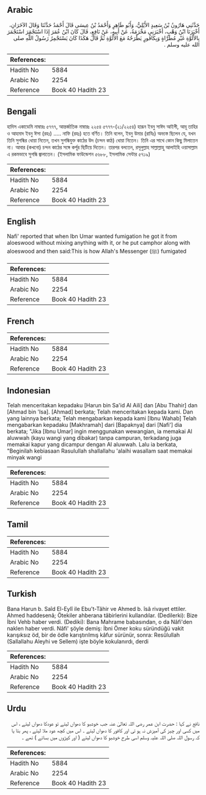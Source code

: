 ## Arabic


<div dir="rtl" lang="ar" style={{fontSize:'larger',backgroundColor:'#f8f9fa',padding:20}}>
حَدَّثَنِي هَارُونُ بْنُ سَعِيدٍ الأَيْلِيُّ، وَأَبُو طَاهِرٍ وَأَحْمَدُ بْنُ عِيسَى قَالَ أَحْمَدُ حَدَّثَنَا وَقَالَ الآخَرَانِ، أَخْبَرَنَا ابْنُ وَهْبٍ، أَخْبَرَنِي مَخْرَمَةُ، عَنْ أَبِيهِ، عَنْ نَافِعٍ، قَالَ كَانَ ابْنُ عُمَرَ إِذَا اسْتَجْمَرَ اسْتَجْمَرَ بِالأَلُوَّةِ غَيْرِ مُطَرَّاةٍ وَبِكَافُورٍ يَطْرَحُهُ مَعَ الأَلُوَّةِ ثُمَّ قَالَ هَكَذَا كَانَ يَسْتَجْمِرُ رَسُولُ اللَّهِ صلى الله عليه وسلم ‏.‏
</div>
<div style={{backgroundColor:'#f8f9fa',padding:20, marginBottom: 10}}><table> <thead> <tr> <th>References:</th> <th></th> </tr> </thead> <tbody><tr><td>Hadith No</td><td>5884</td></tr><tr><td>Arabic No</td><td>2254</td></tr><tr><td>Reference</td><td>Book 40 Hadith 23</td></tr></tbody></table></div>

## Bengali


<div dir="ltr" lang="bn" style={{fontSize:'larger',backgroundColor:'#f8f9fa',padding:20}}>
হাদিস একাডেমি নাম্বারঃ ৫৭৭৭, আন্তর্জাতিক নাম্বারঃ ২২৫৪ ৫৭৭৭-(২১/২২৫৪) হারূন ইবনু সাঈদ আইলী, আবূ তাহির ও আহমাদ ইবনু ঈসা (রহঃ) ..... নাফি (রহঃ) হতে বর্ণিত। তিনি বলেন, ইবনু উমার (রাযিঃ) অভ্যস্ত ছিলেন যে, যখন তিনি সুগন্ধির ধোয়া নিতেন, তখন সুগন্ধিযুক্ত কাঠের উদ (চন্দন কাঠ) ধোয়া নিতেন। তিনি এর সাথে কোন কিছু মিলাতেন না। আবার (কখনো) চন্দন কাঠের সঙ্গে কর্পূর ছিটিয়ে দিতেন। তারপর বলতেন, রসূলুল্লাহ সাল্লাল্লাহু আলাইহি ওয়াসাল্লাম এ রকমভাবে সুগন্ধি জ্বালাতেন। (ইসলামিক ফাউন্ডেশন ৫৬৮৮, ইসলামিক সেন্টার ৫৭১৯)
</div>
<div style={{backgroundColor:'#f8f9fa',padding:20, marginBottom: 10}}><table> <thead> <tr> <th>References:</th> <th></th> </tr> </thead> <tbody><tr><td>Hadith No</td><td>5884</td></tr><tr><td>Arabic No</td><td>2254</td></tr><tr><td>Reference</td><td>Book 40 Hadith 23</td></tr></tbody></table></div>

## English


<div dir="ltr" lang="en" style={{fontSize:'larger',backgroundColor:'#f8f9fa',padding:20}}>
Nafi' reported that when Ibn Umar wanted fumigation he got it from aloeswood without mixing anything with it, or he put camphor along with aloeswood and then said:This is how Allah's Messenger (ﷺ) fumigated
</div>
<div style={{backgroundColor:'#f8f9fa',padding:20, marginBottom: 10}}><table> <thead> <tr> <th>References:</th> <th></th> </tr> </thead> <tbody><tr><td>Hadith No</td><td>5884</td></tr><tr><td>Arabic No</td><td>2254</td></tr><tr><td>Reference</td><td>Book 40 Hadith 23</td></tr></tbody></table></div>

## French


<div dir="ltr" lang="fr" style={{fontSize:'larger',backgroundColor:'#f8f9fa',padding:20}}>

</div>
<div style={{backgroundColor:'#f8f9fa',padding:20, marginBottom: 10}}><table> <thead> <tr> <th>References:</th> <th></th> </tr> </thead> <tbody><tr><td>Hadith No</td><td>5884</td></tr><tr><td>Arabic No</td><td>2254</td></tr><tr><td>Reference</td><td>Book 40 Hadith 23</td></tr></tbody></table></div>

## Indonesian


<div dir="ltr" lang="id" style={{fontSize:'larger',backgroundColor:'#f8f9fa',padding:20}}>
Telah menceritakan kepadaku [Harun bin Sa'id Al Aili] dan [Abu Thahir] dan [Ahmad bin 'Isa]. [Ahmad] berkata; Telah menceritakan kepada kami. Dan yang lainnya berkata; Telah mengabarkan kepada kami [Ibnu Wahab] Telah mengabarkan kepadaku [Makhramah] dari [Bapaknya] dari [Nafi'] dia berkata; "Jika [Ibnu Umar] ingin menggunakan wewangian, ia memakai Al aluwwah (kayu wangi yang dibakar) tanpa campuran, terkadang juga memakai kapur yang dicampur dengan Al aluwwah. Lalu ia berkata, "Beginilah kebiasaan Rasulullah shallallahu 'alaihi wasallam saat memakai minyak wangi
</div>
<div style={{backgroundColor:'#f8f9fa',padding:20, marginBottom: 10}}><table> <thead> <tr> <th>References:</th> <th></th> </tr> </thead> <tbody><tr><td>Hadith No</td><td>5884</td></tr><tr><td>Arabic No</td><td>2254</td></tr><tr><td>Reference</td><td>Book 40 Hadith 23</td></tr></tbody></table></div>

## Tamil


<div dir="ltr" lang="ta" style={{fontSize:'larger',backgroundColor:'#f8f9fa',padding:20}}>

</div>
<div style={{backgroundColor:'#f8f9fa',padding:20, marginBottom: 10}}><table> <thead> <tr> <th>References:</th> <th></th> </tr> </thead> <tbody><tr><td>Hadith No</td><td>5884</td></tr><tr><td>Arabic No</td><td>2254</td></tr><tr><td>Reference</td><td>Book 40 Hadith 23</td></tr></tbody></table></div>

## Turkish


<div dir="ltr" lang="tr" style={{fontSize:'larger',backgroundColor:'#f8f9fa',padding:20}}>
Bana Harun b. Saîd El-Eylî ile Ebu't-Tâhir ve Ahmed b. îsâ rivayet ettiler. Ahmed haddesenâ; Ötekiler ahberana tâbirlerini kullandılar. (Dedilerki): Bize İbni Vehb haber verdi. (Dediki): Bana Mahrame babasından, o da Nâfi'den naklen haber verdi. Nâfi' şöyle demiş: İbni Ömer koku süründüğü vakit karışıksız öd, bir de ödle karıştırılmış kâfur sürünür, sonra: Resûlullah (Sallallahu Aleyhi ve Sellem) işte böyle kokulanırdı, derdi
</div>
<div style={{backgroundColor:'#f8f9fa',padding:20, marginBottom: 10}}><table> <thead> <tr> <th>References:</th> <th></th> </tr> </thead> <tbody><tr><td>Hadith No</td><td>5884</td></tr><tr><td>Arabic No</td><td>2254</td></tr><tr><td>Reference</td><td>Book 40 Hadith 23</td></tr></tbody></table></div>

## Urdu


<div dir="rtl" lang="ur" style={{fontSize:'larger',backgroundColor:'#f8f9fa',padding:20}}>
نافع نے کہا : حضرت ابن عمر رضی اللہ تعالیٰ عنہ جب خوشبو کا دھواں لیتے تو عودکا دھواں لیتے ، اس میں کسی اور چیز کی آمیزش نہ ہو تی اور کافور کا دھواں لیتے ۔ اس میں کچھ عود ملا لیتے ، پھر بتا یا کہ رسول اللہ صلی اللہ علیہ وسلم اسی طرح خوشبو کا دھواں لیتے ( اور کپڑوں میں بساتے ) تھے ۔
</div>
<div style={{backgroundColor:'#f8f9fa',padding:20, marginBottom: 10}}><table> <thead> <tr> <th>References:</th> <th></th> </tr> </thead> <tbody><tr><td>Hadith No</td><td>5884</td></tr><tr><td>Arabic No</td><td>2254</td></tr><tr><td>Reference</td><td>Book 40 Hadith 23</td></tr></tbody></table></div>